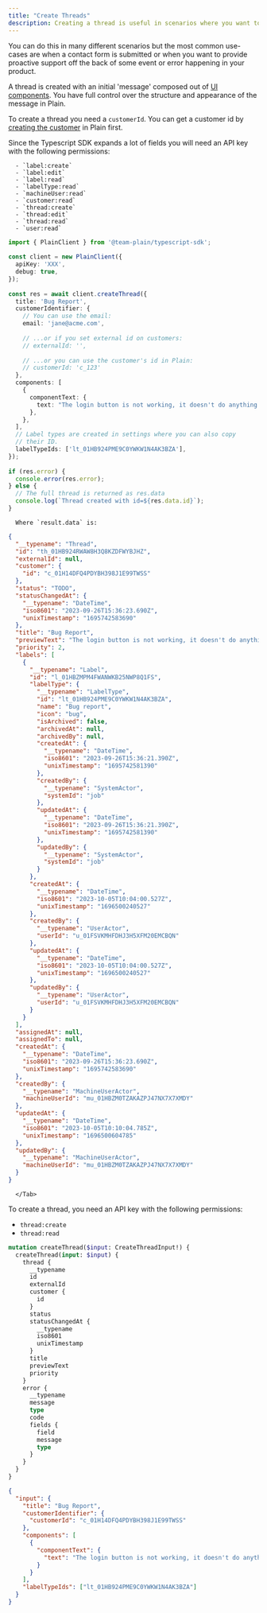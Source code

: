```yaml
---
title: "Create Threads"
description: Creating a thread is useful in scenarios where you want to programatically start a support interaction."
---
```


You can do this in many different scenarios but the most common use-cases are when a contact form is submitted or when you want to provide proactive support off the back of some event or error happening in your product.

A thread is created with an initial 'message' composed out of [UI components](/docs/ui-components). You have full control over the structure and appearance of the message in Plain.

To create a thread you need a `customerId`. You can get a customer id by [creating the customer](/docs/customers/upsert) in Plain first.

<Tabs>
  <Tab title="Typescript SDK">
      Since the Typescript SDK expands a lot of fields you will need an API key with the following permissions:

      - `label:create`
      - `label:edit`
      - `label:read`
      - `labelType:read`
      - `machineUser:read`
      - `customer:read`
      - `thread:create`
      - `thread:edit`
      - `thread:read`
      - `user:read`

```typescript
import { PlainClient } from '@team-plain/typescript-sdk';
 
const client = new PlainClient({
  apiKey: 'XXX',
  debug: true,
});
 
const res = await client.createThread({
  title: 'Bug Report',
  customerIdentifier: {
    // You can use the email:
    email: 'jane@acme.com',
 
    // ...or if you set external id on customers:
    // externalId: '',
 
    // ...or you can use the customer's id in Plain:
    // customerId: 'c_123'
  },
  components: [
    {
      componentText: {
        text: "The login button is not working, it doesn't do anything.",
      },
    },
  ],
  // Label types are created in settings where you can also copy
  // their ID.
  labelTypeIds: ['lt_01HB924PME9C0YWKW1N4AK3BZA'],
});
 
if (res.error) {
  console.error(res.error);
} else {
  // The full thread is returned as res.data
  console.log(`Thread created with id=${res.data.id}`);
}
```

      Where `result.data` is:

```json
{
  "__typename": "Thread",
  "id": "th_01HB924RWAW8H3Q8KZDFWYBJHZ",
  "externalId": null,
  "customer": {
    "id": "c_01H14DFQ4PDYBH398J1E99TWSS"
  },
  "status": "TODO",
  "statusChangedAt": {
    "__typename": "DateTime",
    "iso8601": "2023-09-26T15:36:23.690Z",
    "unixTimestamp": "1695742583690"
  },
  "title": "Bug Report",
  "previewText": "The login button is not working, it doesn't do anything.",
  "priority": 2,
  "labels": [
    {
      "__typename": "Label",
      "id": "l_01HBZMPM4FWANWKB25NWP8Q1FS",
      "labelType": {
        "__typename": "LabelType",
        "id": "lt_01HB924PME9C0YWKW1N4AK3BZA",
        "name": "Bug report",
        "icon": "bug",
        "isArchived": false,
        "archivedAt": null,
        "archivedBy": null,
        "createdAt": {
          "__typename": "DateTime",
          "iso8601": "2023-09-26T15:36:21.390Z",
          "unixTimestamp": "1695742581390"
        },
        "createdBy": {
          "__typename": "SystemActor",
          "systemId": "job"
        },
        "updatedAt": {
          "__typename": "DateTime",
          "iso8601": "2023-09-26T15:36:21.390Z",
          "unixTimestamp": "1695742581390"
        },
        "updatedBy": {
          "__typename": "SystemActor",
          "systemId": "job"
        }
      },
      "createdAt": {
        "__typename": "DateTime",
        "iso8601": "2023-10-05T10:04:00.527Z",
        "unixTimestamp": "1696500240527"
      },
      "createdBy": {
        "__typename": "UserActor",
        "userId": "u_01FSVKMHFDHJ3H5XFM20EMCBQN"
      },
      "updatedAt": {
        "__typename": "DateTime",
        "iso8601": "2023-10-05T10:04:00.527Z",
        "unixTimestamp": "1696500240527"
      },
      "updatedBy": {
        "__typename": "UserActor",
        "userId": "u_01FSVKMHFDHJ3H5XFM20EMCBQN"
      }
    }
  ],
  "assignedAt": null,
  "assignedTo": null,
  "createdAt": {
    "__typename": "DateTime",
    "iso8601": "2023-09-26T15:36:23.690Z",
    "unixTimestamp": "1695742583690"
  },
  "createdBy": {
    "__typename": "MachineUserActor",
    "machineUserId": "mu_01HBZM0TZAKAZPJ47NX7X7XMDY"
  },
  "updatedAt": {
    "__typename": "DateTime",
    "iso8601": "2023-10-05T10:10:04.785Z",
    "unixTimestamp": "1696500604785"
  },
  "updatedBy": {
    "__typename": "MachineUserActor",
    "machineUserId": "mu_01HBZM0TZAKAZPJ47NX7X7XMDY"
  }
}
```

      </Tab>

  <Tab title="GraphQL">
To create a thread, you need an API key with the following permissions:

- `thread:create`
- `thread:read`

```graphql Mutation
mutation createThread($input: CreateThreadInput!) {
  createThread(input: $input) {
    thread {
      __typename
      id
      externalId
      customer {
        id
      }
      status
      statusChangedAt {
        __typename
        iso8601
        unixTimestamp
      }
      title
      previewText
      priority
    }
    error {
      __typename
      message
      type
      code
      fields {
        field
        message
        type
      }
    }
  }
}
```

```json Variables
{
  "input": {
    "title": "Bug Report",
    "customerIdentifier": {
      "customerId": "c_01H14DFQ4PDYBH398J1E99TWSS"
    },
    "components": [
      {
        "componentText": {
          "text": "The login button is not working, it doesn't do anything."
        }
      }
    ],
    "labelTypeIds": ["lt_01HB924PME9C0YWKW1N4AK3BZA"]
  }
}
```

</Tab>

</Tabs>
